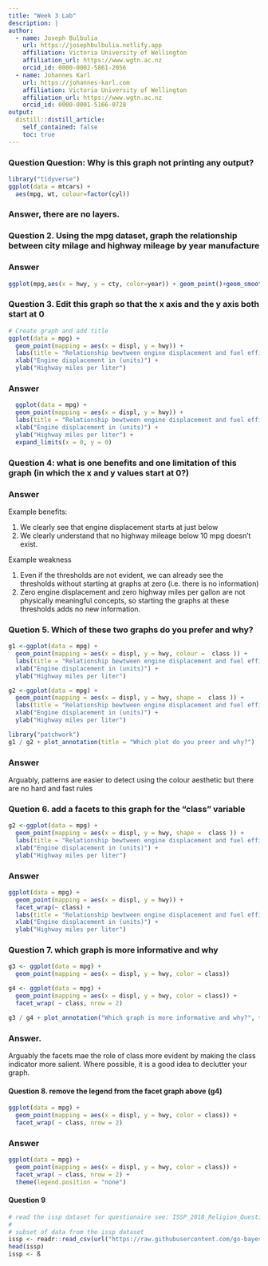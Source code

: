 ```yaml
---
title: "Week 3 Lab"
description: |
author:
  - name: Joseph Bulbulia
    url: https://josephbulbulia.netlify.app
    affiliation: Victoria University of Wellington
    affiliation_url: https://www.wgtn.ac.nz
    orcid_id: 0000-0002-5861-2056
  - name: Johannes Karl 
    url: https://johannes-karl.com
    affiliation: Victoria University of Wellington
    affiliation_url: https://www.wgtn.ac.nz
    orcid_id: 0000-0001-5166-0728
output:
  distill::distill_article:
    self_contained: false
    toc: true
---
```




### Question Question: Why is this graph not printing any output? 

```r
library("tidyverse")
ggplot(data = mtcars) + 
  aes(mpg, wt, colour=factor(cyl))
```


### Answer, there are no layers.


### Question 2. Using the mpg dataset, graph the relationship between city milage and highway mileage by year manufacture


### Answer
```r
ggplot(mpg,aes(x = hwy, y = cty, color=year)) + geom_point()+geom_smooth(method = loess)
```


### Question 3. Edit this graph so that the x axis and the y axis both start at 0


```r
# Create graph and add title
ggplot(data = mpg) + 
  geom_point(mapping = aes(x = displ, y = hwy)) + 
  labs(title = "Relationship bewtween engine displacement and fuel efficiency in the mpg automobile dataset") + 
  xlab("Engine displacement in (units)") + 
  ylab("Highway miles per liter")
```


###  Answer

```r
  ggplot(data = mpg) + 
  geom_point(mapping = aes(x = displ, y = hwy)) + 
  labs(title = "Relationship bewtween engine displacement and fuel efficiency in the mpg automobile dataset") + 
  xlab("Engine displacement in (units)") + 
  ylab("Highway miles per liter") + 
  expand_limits(x = 0, y = 0)
```


### Question 4: what is one benefits and one limitation of this graph (in which the x and y values start at 0?)


### Answer

Example benefits:

  1. We clearly see that engine displacement starts at just below
  2. We clearly understand that no highway mileage below 10 mpg doesn't exist.
  
Example weakness

  1. Even if the thresholds are not evident, we can already see the thresholds without starting at graphs at zero (i.e. there is no information)
  2. Zero engine displacement and zero highway miles per gallon are not physically meaningful concepts, so starting the graphs at these thresholds adds no new information. 
  

### Quetion 5.  Which of these two graphs do you prefer and why? 

```r
g1 <-ggplot(data = mpg) + 
  geom_point(mapping = aes(x = displ, y = hwy, colour =  class )) + 
  labs(title = "Relationship bewtween engine displacement and fuel efficiency in the mpg automobile dataset") + 
  xlab("Engine displacement in (units)") + 
  ylab("Highway miles per liter") 

```



```r
g2 <-ggplot(data = mpg) + 
  geom_point(mapping = aes(x = displ, y = hwy, shape =  class )) + 
  labs(title = "Relationship bewtween engine displacement and fuel efficiency in the mpg automobile dataset") + 
  xlab("Engine displacement in (units)") + 
  ylab("Highway miles per liter") 
```
  
```r
library("patchwork")
g1 / g2 + plot_annotation(title = "Which plot do you preer and why?")
```

### Answer

Arguably, patterns are easier to detect using the colour aesthetic but there are no hard and fast rules



### Quetion 6.  add a facets to this graph for the "class" variable

```r
g2 <-ggplot(data = mpg) + 
  geom_point(mapping = aes(x = displ, y = hwy, shape =  class )) + 
  labs(title = "Relationship bewtween engine displacement and fuel efficiency in the mpg automobile dataset") + 
  xlab("Engine displacement in (units)") + 
  ylab("Highway miles per liter") 
```


### Answer
```r
ggplot(data = mpg) + 
  geom_point(mapping = aes(x = displ, y = hwy)) + 
  facet_wrap(~ class) + 
  labs(title = "Relationship bewtween engine displacement and fuel efficiency in the mpg automobile dataset") + 
  xlab("Engine displacement in (units)") + 
  ylab("Highway miles per liter") 
```


### Question 7.  which graph is more informative and why


```r
g3 <- ggplot(data = mpg) +
  geom_point(mapping = aes(x = displ, y = hwy, color = class))

g4 <- ggplot(data = mpg) +
  geom_point(mapping = aes(x = displ, y = hwy, color = class)) +
  facet_wrap( ~ class, nrow = 2)

g3 / g4 + plot_annotation("Which graph is more informative and why?", tag_levels = 'a')
```


### Answer. 

Arguably the facets mae the role of class more evident by making the class indicator more salient. Where possible,  it is a good idea to declutter your graph.   


#### Question 8.  remove the legend from the facet graph above (g4)

```r
ggplot(data = mpg) +
  geom_point(mapping = aes(x = displ, y = hwy, color = class)) +
  facet_wrap( ~ class, nrow = 2) 
```

### Answer

```r
ggplot(data = mpg) +
  geom_point(mapping = aes(x = displ, y = hwy, color = class)) +
  facet_wrap( ~ class, nrow = 2) +
  theme(legend.position = "none") 
```


#### Question  9

```r
# read the issp dataset for questionaire see: ISSP_2018_Religion_Questionnaire_final_version1-2.pdf
# 
# subset of data from the issp dataset
issp <- readr::read_csv(url("https://raw.githubusercontent.com/go-bayes/psych-447/main/data/issp.csv"))
head(issp)
issp <- ß
```





